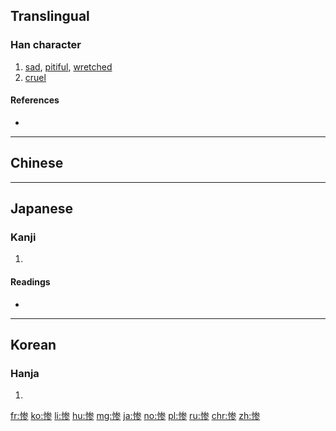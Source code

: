 {{also|慘}}
==Translingual==

===Han character===
{{Han char|rn=61|rad=心|as=08|sn=11|four=|canj=PIKH|ids=⿰忄参}}

# [[sad]], [[pitiful]], [[wretched]]
# [[cruel]]

====References====
* {{Han ref|kx=0392.181|dkj=10850|dj=0728.030|hdz=42320.010|uh=60E8|ud=24808}}

----

==Chinese==
{{zh-see|慘}}

----

==Japanese==

===Kanji===
{{ja-kanji|grade=c|rs=心08}}

# {{defn|lang=ja|sort=心08}}

====Readings====
* {{ja-readings|goon=[[そん]] (son) {{non-joyo-reading}}|kanon=[[さん]] (san)|kanyoon=[[ざん]] (zan)|kun=[[みじめ]] (mijime), [[いたむ]] (itamu)}}

----

==Korean==

===Hanja===
{{ko-hanja|hangeul=[[참]], [[침]]|eumhun=|rv=cham, chim|mr=ch'am, ch'im|y=cham, chim}}

# {{defn|lang=ko|sort=心08}}

[[fr:惨]]
[[ko:惨]]
[[li:惨]]
[[hu:惨]]
[[mg:惨]]
[[ja:惨]]
[[no:惨]]
[[pl:惨]]
[[ru:惨]]
[[chr:惨]]
[[zh:惨]]